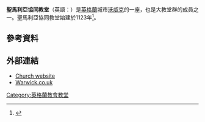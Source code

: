 {{Infobox church
|name=聖馬利亞協同教堂
|image=st_marys_church_warwick_uk.jpg
|caption=
|dedication=[[馬利亞_(耶穌的母親)|聖馬利亞]]
|denomination=[[英格蘭教會|英格蘭教會]]
|churchmanship =[[高教會派|高教會派]]
|parish=[[華威|沃威克]]
|deanery=[[Warwick_&_Leamington_deanery|Warwick & Leamington]]
|archdeaconry={{Link-en|沃威克會吏長|Archdeacon of Warwick|沃威克}}
|diocese=[[聖公會考文垂教區|聖公會考文垂教區]]
|province=[[坎特伯里教省|坎特伯里教省]]
|country=[[英國|英國]]
|vicar=The Revd Dr Vaughan Roberts
|organistdom=Thomas Corns
|organist=Mark Swinton (Assistant Director of Music)
|website=[http://www.stmaryswarwick.org.uk website]
}}
'''聖馬利亞協同教堂'''（英語：{{lang|en|Collegiate Church of St Mary}}）是[[英格蘭|英格蘭]]城市[[華威|沃威克]]的一座{{Link-en|英格蘭教會堂區教堂|Church of England parish church}}，也是大教堂群的成員之一。聖馬利亞協同教堂始建於1123年<ref name=Cooke>{{cite book|url=http://books.google.com/books?id=OmnSAAAAMAAJ&printsec=frontcover&dq
|title=A Description of the Collegiate Church and Choir of St. Mary, Warwick and the Beauchamp Chapel Adjoining Thereto|first=Henry T.|last= Cooke |year=1841}}</ref>。

==參考資料==
{{Reflist}}

==外部連結==
{{Commons category|Collegiate Church of St Mary, Warwick}}
*[http://www.stmaryswarwick.org.uk/ Church website]
*[https://web.archive.org/web/20071017055039/http://warwick-uk.co.uk/places-of-interest/details.asp?ref=3 Warwick.co.uk]
{{Coord|52|16|56|N|1|35|17|W|type:landmark_region:GB|display=title}}

[[Category:英格蘭教會教堂|Category:英格蘭教會教堂]]